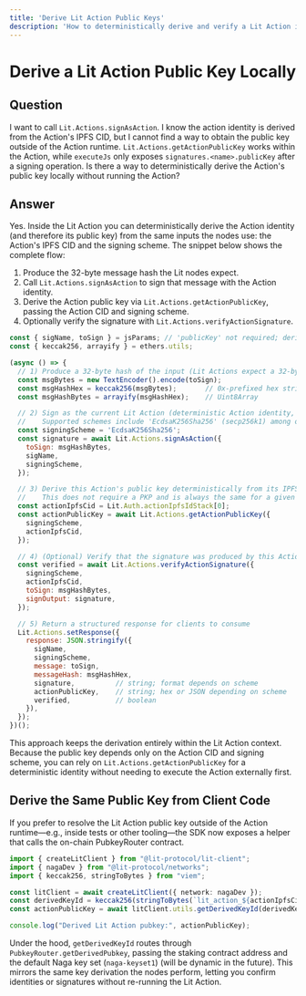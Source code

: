 ```yaml
---
title: 'Derive Lit Action Public Keys'
description: 'How to deterministically derive and verify a Lit Action identity without executing it externally.'
---
```


# Derive a Lit Action Public Key Locally

## Question

I want to call `Lit.Actions.signAsAction`. I know the action identity is derived from the Action's IPFS CID, but I cannot find a way to obtain the public key outside of the Action runtime. `Lit.Actions.getActionPublicKey` works within the Action, while `executeJs` only exposes `signatures.<name>.publicKey` after a signing operation. Is there a way to deterministically derive the Action's public key locally without running the Action?

## Answer

Yes. Inside the Lit Action you can deterministically derive the Action identity (and therefore its public key) from the same inputs the nodes use: the Action's IPFS CID and the signing scheme. The snippet below shows the complete flow:

1. Produce the 32-byte message hash the Lit nodes expect.
2. Call `Lit.Actions.signAsAction` to sign that message with the Action identity.
3. Derive the Action public key via `Lit.Actions.getActionPublicKey`, passing the Action CID and signing scheme.
4. Optionally verify the signature with `Lit.Actions.verifyActionSignature`.

```js
const { sigName, toSign } = jsParams; // 'publicKey' not required; derive it from the Action IPFS CID
const { keccak256, arrayify } = ethers.utils;

(async () => {
  // 1) Produce a 32-byte hash of the input (Lit Actions expect a 32-byte message for ECDSA schemes)
  const msgBytes = new TextEncoder().encode(toSign);
  const msgHashHex = keccak256(msgBytes);       // 0x-prefixed hex string
  const msgHashBytes = arrayify(msgHashHex);    // Uint8Array

  // 2) Sign as the current Lit Action (deterministic Action identity, not a PKP)
  //    Supported schemes include 'EcdsaK256Sha256' (secp256k1) among others.
  const signingScheme = 'EcdsaK256Sha256';
  const signature = await Lit.Actions.signAsAction({
    toSign: msgHashBytes,
    sigName,
    signingScheme,
  });

  // 3) Derive this Action's public key deterministically from its IPFS CID + scheme
  //    This does not require a PKP and is always the same for a given (CID, scheme).
  const actionIpfsCid = Lit.Auth.actionIpfsIdStack[0];
  const actionPublicKey = await Lit.Actions.getActionPublicKey({
    signingScheme,
    actionIpfsCid,
  });

  // 4) (Optional) Verify that the signature was produced by this Action identity
  const verified = await Lit.Actions.verifyActionSignature({
    signingScheme,
    actionIpfsCid,
    toSign: msgHashBytes,
    signOutput: signature,
  });

  // 5) Return a structured response for clients to consume
  Lit.Actions.setResponse({
    response: JSON.stringify({
      sigName,
      signingScheme,
      message: toSign,
      messageHash: msgHashHex,
      signature,          // string; format depends on scheme
      actionPublicKey,    // string; hex or JSON depending on scheme
      verified,           // boolean
    }),
  });
})();
```

This approach keeps the derivation entirely within the Lit Action context. Because the public key depends only on the Action CID and signing scheme, you can rely on `Lit.Actions.getActionPublicKey` for a deterministic identity without needing to execute the Action externally first.

## Derive the Same Public Key from Client Code

If you prefer to resolve the Lit Action public key outside of the Action runtime—e.g., inside tests or other tooling—the SDK now exposes a helper that calls the on-chain PubkeyRouter contract.

```ts
import { createLitClient } from "@lit-protocol/lit-client";
import { nagaDev } from "@lit-protocol/networks";
import { keccak256, stringToBytes } from "viem";

const litClient = await createLitClient({ network: nagaDev });
const derivedKeyId = keccak256(stringToBytes(`lit_action_${actionIpfsCid}`));
const actionPublicKey = await litClient.utils.getDerivedKeyId(derivedKeyId);

console.log("Derived Lit Action pubkey:", actionPublicKey);
```

Under the hood, `getDerivedKeyId` routes through `PubkeyRouter.getDerivedPubkey`, passing the staking contract address and the default Naga key set (`naga-keyset1`) (will be dynamic in the future). This mirrors the same key derivation the nodes perform, letting you confirm identities or signatures without re-running the Lit Action.
